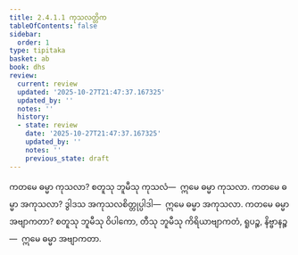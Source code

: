 ```yaml
---
title: 2.4.1.1 ကုသလတ္တိက
tableOfContents: false
sidebar:
  order: 1
type: tipitaka
basket: ab
book: dhs
review:
  current: review
  updated: '2025-10-27T21:47:37.167325'
  updated_by: ''
  notes: ''
  history:
  - state: review
    date: '2025-10-27T21:47:37.167325'
    updated_by: ''
    notes: ''
    previous_state: draft
---
```



<ReviewStatus review={frontmatter.review} showDetails={true} />

<HypothesisAnnotation frontmatter={frontmatter} />

<DynamicBreadcrumb />

<Division number="1384" book="dhs" e="ch" v="29" p="266">

<Paragraph number="2090" book="dhs">
ကတမေ ဓမ္မာ ကုသလာ? စတူသု ဘူမီသု ကုသလံ—  ဣမေ ဓမ္မာ ကုသလာ.
</Paragraph>

</Division>
<Division number="1385" book="dhs" e="ch" v="29" p="266">

<Paragraph number="2091" book="dhs">
ကတမေ ဓမ္မာ အကုသလာ? ဒွါဒသ အကုသလစိတ္တုပ္ပါဒါ—  ဣမေ ဓမ္မာ အကုသလာ.
</Paragraph>

</Division>
<Division number="1386" book="dhs" e="ch" v="29" p="266">

<Paragraph number="2092" book="dhs">
ကတမေ ဓမ္မာ အဗျာကတာ? စတူသု ဘူမီသု ဝိပါကော, တီသု ဘူမီသု ကိရိယာဗျာကတံ, ရူပဉ္စ, နိဗ္ဗာနဉ္စ—  ဣမေ ဓမ္မာ အဗျာကတာ.
</Paragraph>
</Division>